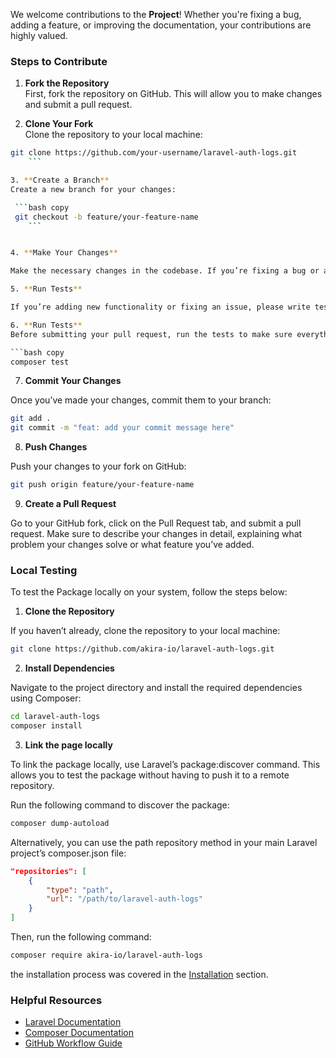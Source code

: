 We welcome contributions to the **Project**! Whether you're fixing a bug, adding a feature, or improving the documentation, your contributions are highly valued.

### Steps to Contribute

1. **Fork the Repository**  
First, fork the repository on GitHub. This will allow you to make changes and submit a pull request.

2. **Clone Your Fork**  
Clone the repository to your local machine:

```bash copy
git clone https://github.com/your-username/laravel-auth-logs.git
    ```

3. **Create a Branch**
Create a new branch for your changes:

 ```bash copy
 git checkout -b feature/your-feature-name
    ```


4. **Make Your Changes**

Make the necessary changes in the codebase. If you’re fixing a bug or adding a feature, please ensure that your code adheres to the coding standards and passes existing tests.

5. **Run Tests**

If you’re adding new functionality or fixing an issue, please write tests to verify that your changes work as expected. This ensures the stability and reliability of the package.

6. **Run Tests**
Before submitting your pull request, run the tests to make sure everything works properly:

```bash copy
composer test
```

7. **Commit Your Changes**

Once you’ve made your changes, commit them to your branch:

```bash copy
git add .
git commit -m "feat: add your commit message here"
```

8. **Push Changes**

Push your changes to your fork on GitHub:

```bash copy
git push origin feature/your-feature-name
```

9. **Create a Pull Request**

Go to your GitHub fork, click on the Pull Request tab, and submit a pull request. Make sure to describe your changes in detail, explaining what problem your changes solve or what feature you’ve added.


### Local Testing

To test the Package locally on your system, follow the steps below:

1. **Clone the Repository**

If you haven’t already, clone the repository to your local machine:

```bash copy
git clone https://github.com/akira-io/laravel-auth-logs.git
```

2. **Install Dependencies**

Navigate to the project directory and install the required dependencies using Composer:

```bash copy
cd laravel-auth-logs
composer install
```

3. **Link the page locally**

To link the package locally, use Laravel’s package:discover command. This allows you to test the package without having to push it to a remote repository.

Run the following command to discover the package:

```bash copy
composer dump-autoload
```

Alternatively, you can use the path repository method in your main Laravel project’s composer.json file:

```json copy
"repositories": [
    {
        "type": "path",
        "url": "/path/to/laravel-auth-logs"
    }
]
```
Then, run the following command:

```bash copy
composer require akira-io/laravel-auth-logs
```

the installation process was covered in the [Installation](/installation) section.


### Helpful Resources

- [Laravel Documentation](https://laravel.com/docs)
- [Composer Documentation](https://getcomposer.org/doc/)
- [GitHub Workflow Guide](https://docs.github.com/en/github/collaborating-with-issues-and-pull-requests)



